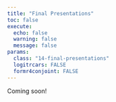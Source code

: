 ```yaml
---
title: "Final Presentations"
toc: false
execute:
  echo: false
  warning: false
  message: false
params:
  class: "14-final-presentations"
  logitrcars: FALSE
  formr4conjoint: FALSE
---
```


Coming soon!